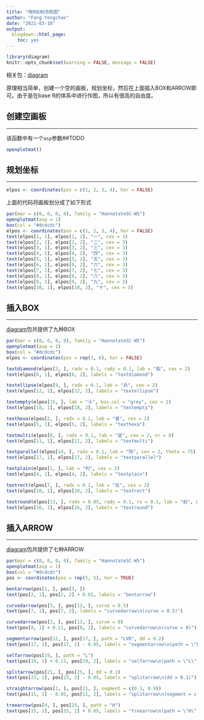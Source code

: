 ```yaml
---
title: "用R绘制流程图"
author: "Fang Yongchao"
date: "2021-03-10"
output:
  blogdown::html_page:
    toc: yes
---
```


```r
library(diagram)
knitr::opts_chunk$set(warning = FALSE, message = FALSE)
```

相关包：[diagram](https://mirrors.tuna.tsinghua.edu.cn/CRAN/web/packages/diagram/index.html)

原理相当简单，创建一个空的画板，规划坐标，然后在上面插入BOX和ARROW即可。由于是在base R的体系中进行作图，所以有很高的自由度。

## 创建空画板

------------------------------

该函数中有一个`asp`参数##TODO

```r
openplotmat()
```

## 规划坐标

------------------------------

```r
elpos <- coordinates(pos = c(1, 2, 3, 4), hor = FALSE)
```

上面的代码将画板划分成了如下形式

```r
par(mar = c(0, 0, 0, 0), family = "HannotateSC-W5")
openplotmat(asp = 1)
box(col = "#dcdcdc")
elpos <- coordinates(pos = c(1, 2, 3, 4), hor = FALSE)
text(elpos[1, 1], elpos[1, 2], "一", cex = 3)
text(elpos[2, 1], elpos[2, 2], "二", cex = 3)
text(elpos[3, 1], elpos[3, 2], "三", cex = 3)
text(elpos[4, 1], elpos[4, 2], "四", cex = 3)
text(elpos[5, 1], elpos[5, 2], "五", cex = 3)
text(elpos[6, 1], elpos[6, 2], "六", cex = 3)
text(elpos[7, 1], elpos[7, 2], "七", cex = 3)
text(elpos[8, 1], elpos[8, 2], "八", cex = 3)
text(elpos[9, 1], elpos[9, 2], "九", cex = 3)
text(elpos[10, 1], elpos[10, 2], "十", cex = 3)
```

## 插入BOX

------------------------------

[diagram](https://mirrors.tuna.tsinghua.edu.cn/CRAN/web/packages/diagram/index.html)包共提供了九种BOX

```r
par(mar = c(0, 0, 0, 0), family = "HannotateSC-W5")
openplotmat(asp = 1)
box(col = "#dcdcdc")
elpos <- coordinates(pos = rep(3, 6), hor = FALSE)

textdiamond(elpos[3, ], radx = 0.1, rady = 0.1, lab = "临", cex = 2)
text(elpos[6, 1], elpos[6, 2], labels = "textdiamond")

textellipse(elpos[9, ], radx = 0.1, lab = "兵", cex = 2)
text(elpos[12, 1], elpos[12, 2], labels = "textellipse")

textempty(elpos[15, ], lab = "斗", box.col = "grey", cex = 2)
text(elpos[18, 1], elpos[18, 2], labels = "textempty")

texthexa(elpos[2, ], radx = 0.1, lab = "者", cex = 2)
text(elpos[5, 1], elpos[5, 2], labels = "texthexa")

textmulti(elpos[8, ], radx = 0.1, lab = "皆", cex = 2, nr = 8)
text(elpos[11, 1], elpos[11, 2], labels = "textmulti")

textparallel(elpos[14, ], radx = 0.1, lab = "阵", cex = 2, theta = 75)
text(elpos[17, 1], elpos[17, 2], labels = "textparallel")

textplain(elpos[1, ], lab = "列", cex = 2)
text(elpos[4, 1], elpos[4, 2], labels = "textplain")

textrect(elpos[7, ], radx = 0.1, lab = "在", cex = 2)
text(elpos[10, 1], elpos[10, 2], labels = "textrect")

textround(elpos[13, ], radx = 0.05, rady = 0.1, rx = 0.1, lab = "前", cex = 2)
text(elpos[16, 1], elpos[16, 2], labels = "textround")
```


## 插入ARROW

------------------------------

[diagram](https://mirrors.tuna.tsinghua.edu.cn/CRAN/web/packages/diagram/index.html)包共提供了七种ARROW

```r
par(mar = c(0, 0, 0, 0), family = "HannotateSC-W5")
openplotmat(asp = 1)
box(col = "#dcdcdc")
pos <- coordinates(pos = rep(5, 5), hor = TRUE)

bentarrow(pos[1, ], pos[3, ])
text(pos[2, 1], pos[2, 2] + 0.03, labels = "bentarrow")

curvedarrow(pos[3, ], pos[13, ], curve = 0.5)
text(pos[7, 1], pos[7, 2], labels = "curvedarrow\n(curve = 0.5)")

curvedarrow(pos[3, ], pos[13, ], curve = 0)
text(pos[8, 1] + 0.11, pos[8, 2], labels = "curvedarrow\n(curve = 0)")

segmentarrow(pos[12, ], pos[17, ], path = "LVR", dd = 0.2)
text(pos[17, 1], pos[17, 2] - 0.05, labels = "segmentarrow\n(path = \"LVR\")")

selfarrow(pos[19, ], path = "L")
text(pos[19, 1] + 0.11, pos[19, 2], labels = "selfarrow\n(path = \"L\")")

splitarrow(pos[21, ], pos[25, ], dd = 0.1)
text(pos[23, 1], pos[23, 2] - 0.05, labels = "splitarrow\n(dd = 0.1)")

straightarrow(pos[1, ], pos[21, ], segment = c(0.1, 0.9))
text(pos[11, 1] - 0.05, pos[11, 2], labels = "splitarrow\n(segment = c(0.1, 0.9))", srt = 90)

treearrow(pos[4, ], pos[25, ], path = "H")
text(pos[15, 1], pos[15, 2] + 0.05, labels = "treearrow\n(path = \"H\")")
```





